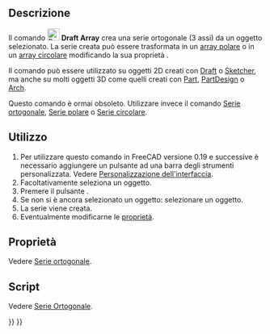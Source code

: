 <languages/>

{{Docnav/it
|
|
|[[Draft_Workbench/it|Draft]]
|IconL=
|IconR=
|IconC=Workbench_Draft.svg
}}

{{VeryImportantMessage|QUESTO COMANDO È OBSOLETO<br>
Non è disponibile nella {{VersionPlus/it|0.21}}. Utilizzare piuttosto [[Draft_OrthoArray/it|Serie ortogonale]], [[Draft_PolarArray/it|Serie polare]] o [[Draft_CircularArray/it|Serie circolare]].}}

{{GuiCommand/it
|Name=Draft Array
|Name/it=Serie
|Workbenches=[[Draft_Workbench/it|Draft]], [[Arch_Workbench/it|Arch]]
|SeeAlso=[[Draft_OrthoArray/it|Serie ortogonale]], [[Draft_PolarArray/it|Serie polare]], [[Draft_CircularArray/it|Serie circolare]]
}}

<span id="Description"></span>
==Descrizione==

Il comando [[Image:Draft_Array.svg|24px]] '''Draft Array''' crea una serie ortogonale (3 assi) da un oggetto selezionato. La serie creata può essere trasformata in un [[Draft_PolarArray/it|array polare]] o in un [[Draft_CircularArray/it|array circolare]] modificando la sua proprietà {{PropertyData|Array Type}}.

Il comando può essere utilizzato su oggetti 2D creati con [[Draft_Workbench/it|Draft]] o [[Sketcher_Workbench/it|Sketcher]], ma anche su molti oggetti 3D come quelli creati con [[Part_Workbench/it|Part]], [[PartDesign_Workbench/it|PartDesign]] o [[Arch_Workbench/it|Arch]].

Questo comando è ormai obsoleto. Utilizzare invece il comando [[Draft_OrthoArray/it|Serie ortogonale]], [[Draft_PolarArray/it|Serie polare]] o [[Draft_CircularArray/it|Serie circolare]].

<span id="Usage"></span>
==Utilizzo==

# Per utilizzare questo comando in FreeCAD versione 0.19 e successive è necessario aggiungere un pulsante ad una barra degli strumenti personalizzata. Vedere [[Interface_Customization/it|Personalizzazione dell'interfaccia]].
# Facoltativamente seleziona un oggetto.
# Premere il pulsante {{Button|[[Image:Draft_Array.svg|16px]] [[Draft_Array/it|Serie]]}}.
# Se non si è ancora selezionato un oggetto: selezionare un oggetto.
# La serie viene creata.
# Eventualmente modificarne le [[Draft_OrthoArray/it#Proprietà|proprietà]].

<span id="Properties"></span>
== Proprietà ==

Vedere [[Draft_OrthoArray/it#Proprietà|Serie ortogonale]].

<span id="Scripting"></span>
==Script==

Vedere [[Draft_OrthoArray/it#Script|Serie Ortogonale]].


{{Docnav/it
|
|
|[[Draft_Workbench/it|Draft]]
|IconL=
|IconR=
|IconC=Workbench_Draft.svg
}}

{{Draft Tools navi{{#translation:}}}}
{{Userdocnavi{{#translation:}}}}